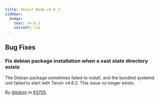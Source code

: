 ```yaml
---
title: Tenzir Node v4.6.3
sidebar:
  badge:
    text: v4.6.3
    variant: tip
---
```


## Bug Fixes

### Fix debian package installation when a vast state directory exists

The Debian package sometimes failed to install, and the bundled systemd unit
failed to start with Tenzir v4.6.2. This issue no longer exists.

By [@tobim](https://github.com/tobim) in [#3705](https://github.com/tenzir/tenzir/pull/3705).
